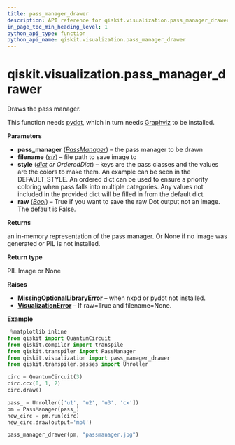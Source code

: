 ```yaml
---
title: pass_manager_drawer
description: API reference for qiskit.visualization.pass_manager_drawer
in_page_toc_min_heading_level: 1
python_api_type: function
python_api_name: qiskit.visualization.pass_manager_drawer
---
```


<span id="qiskit-visualization-pass-manager-drawer" />

# qiskit.visualization.pass\_manager\_drawer

<Function id="qiskit.visualization.pass_manager_drawer" name="pass_manager_drawer" isDedicatedPage={true} github="https://github.com/qiskit/qiskit/tree/stable/1.0/qiskit/visualization/pass_manager_visualization.py" signature="qiskit.visualization.pass_manager_drawer(pass_manager, filename=None, style=None, raw=False)">
  Draws the pass manager.

  This function needs [pydot](https://github.com/pydot/pydot), which in turn needs [Graphviz](https://www.graphviz.org/) to be installed.

  **Parameters**

  *   **pass\_manager** ([*PassManager*](qiskit.transpiler.PassManager "qiskit.transpiler.PassManager")) – the pass manager to be drawn
  *   **filename** ([*str*](https://docs.python.org/3/library/stdtypes.html#str "(in Python v3.12)")) – file path to save image to
  *   **style** ([*dict*](https://docs.python.org/3/library/stdtypes.html#dict "(in Python v3.12)") *or OrderedDict*) – keys are the pass classes and the values are the colors to make them. An example can be seen in the DEFAULT\_STYLE. An ordered dict can be used to ensure a priority coloring when pass falls into multiple categories. Any values not included in the provided dict will be filled in from the default dict
  *   **raw** ([*Bool*](circuit_classical#qiskit.circuit.classical.types.Bool "qiskit.circuit.classical.types.Bool")) – True if you want to save the raw Dot output not an image. The default is False.

  **Returns**

  an in-memory representation of the pass manager. Or None if no image was generated or PIL is not installed.

  **Return type**

  PIL.Image or None

  **Raises**

  *   [**MissingOptionalLibraryError**](exceptions#qiskit.exceptions.MissingOptionalLibraryError "qiskit.exceptions.MissingOptionalLibraryError") – when nxpd or pydot not installed.
  *   [**VisualizationError**](visualization#qiskit.visualization.VisualizationError "qiskit.visualization.VisualizationError") – If raw=True and filename=None.

  **Example**

  ```python
   %matplotlib inline
  from qiskit import QuantumCircuit
  from qiskit.compiler import transpile
  from qiskit.transpiler import PassManager
  from qiskit.visualization import pass_manager_drawer
  from qiskit.transpiler.passes import Unroller

  circ = QuantumCircuit(3)
  circ.ccx(0, 1, 2)
  circ.draw()

  pass_ = Unroller(['u1', 'u2', 'u3', 'cx'])
  pm = PassManager(pass_)
  new_circ = pm.run(circ)
  new_circ.draw(output='mpl')

  pass_manager_drawer(pm, "passmanager.jpg")
  ```
</Function>

